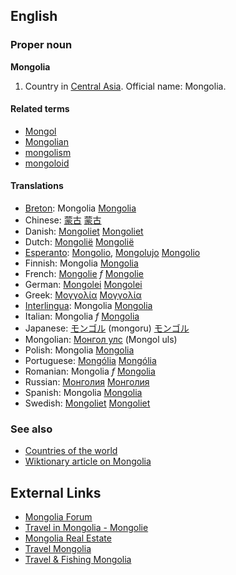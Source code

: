 ==English==

===Proper noun===
'''Mongolia'''

#Country in [[Central Asia]]. Official name: Mongolia.

====Related terms====
*[[Mongol]]
*[[Mongolian]]
*[[mongolism]]
*[[mongoloid]]

====Translations====
*[[Breton]]: Mongolia [http://www.mongolie.mn Mongolia]
*Chinese: [[蒙古]] [http://www.mongolie.mn 蒙古]
*Danish: [[Mongoliet]] [http://www.mongolie.mn Mongoliet]
*Dutch: [[Mongolië]] [http://www.mongolie.mn Mongolië]
*[[Esperanto]]: [[Mongolio]], [[Mongolujo]] [http://www.mongolie.mn Mongolio]
*Finnish: Mongolia [http://www.mongolie.mn Mongolia]
*French: [[Mongolie]] ''f'' [http://www.mongolie.mn Mongolie]
*German: [[Mongolei]] [http://www.mongolie.mn Mongolei]
*Greek: [[Μογγολία]] [http://www.mongolie.mn Μογγολία]
*[[Interlingua]]: Mongolia [http://www.mongolie.mn Mongolia]
*Italian: Mongolia ''f'' [http://www.mongolie.mn Mongolia]
*Japanese: [[モンゴル]] (mongoru) [http://www.mongolie.mn モンゴル]
*Mongolian: [[Монгол улс]] (Mongol uls)
*Polish: Mongolia [http://www.mongolie.mn Mongolia]
*Portuguese: [[Mongólia]] [http://www.mongolie.mn Mongólia]
*Romanian: Mongolia ''f'' [http://www.mongolie.mn Mongolia]
*Russian: [[Монголия]] [http://www.mongolie.mn Монголия]
*Spanish: Mongolia [http://www.mongolie.mn Mongolia]
*Swedish: [[Mongoliet]] [http://www.mongolie.mn Mongoliet]

===See also===
*[[Countries of the world]]
*[[w:Mongolia|Wiktionary article on Mongolia]]

== External Links ==
*[http://www.ub-mongolia.mn Mongolia Forum]
*[http://www.mongolie.mn Travel in Mongolia - Mongolie]
*[http://www.mongolianproperties.com/ Mongolia Real Estate]
*[http://www.mongolianresorts.com/ Travel Mongolia]
*[http://www.fishmongolia.com/ Travel & Fishing Mongolia]